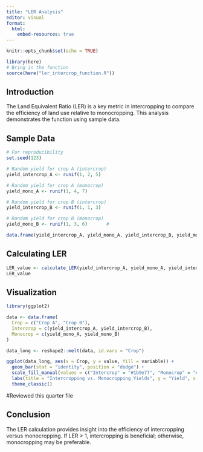 ```yaml
---
title: "LER Analysis"
editor: visual
format: 
  html: 
    embed-resources: true
---
```


```r
knitr::opts_chunk$set(echo = TRUE)
```

```r
library(here)
# Bring in the function
source(here("ler_intercrop_function.R"))
```

## Introduction

The Land Equivalent Ratio (LER) is a key metric in intercropping to compare the efficiency of land use relative to monocropping. This analysis demonstrates the function using sample data.

## Sample Data

```r
# For reproducibility
set.seed(123) 

# Random yield for crop A (intercrop)
yield_intercrop_A <- runif(1, 2, 5)  

# Random yield for crop A (monocrop)
yield_mono_A <- runif(1, 4, 7)

# Random yield for crop B (intercrop)
yield_intercrop_B <- runif(1, 1, 3) 

# Random yield for crop B (monocrop)
yield_mono_B <- runif(1, 3, 6)       #

data.frame(yield_intercrop_A, yield_mono_A, yield_intercrop_B, yield_mono_B)
```

## Calculating LER

```r
LER_value <- calculate_LER(yield_intercrop_A, yield_mono_A, yield_intercrop_B, yield_mono_B)
LER_value
```

## Visualization

```r
library(ggplot2)

data <- data.frame(
  Crop = c("Crop A", "Crop B"),
  Intercrop = c(yield_intercrop_A, yield_intercrop_B),
  Monocrop = c(yield_mono_A, yield_mono_B)
)

data_long <- reshape2::melt(data, id.vars = "Crop")

ggplot(data_long, aes(x = Crop, y = value, fill = variable)) +
  geom_bar(stat = "identity", position = "dodge") +
  scale_fill_manual(values = c("Intercrop" = "#1b9e77", "Monocrop" = "#d95f02")) +
  labs(title = "Intercropping vs. Monocropping Yields", y = "Yield", x = "Crop", fill = "System") +
  theme_classic()
```

#Reviewed this quarter file

## Conclusion

The LER calculation provides insight into the efficiency of intercropping versus monocropping. If LER \> 1, intercropping is beneficial; otherwise, monocropping may be preferable.
